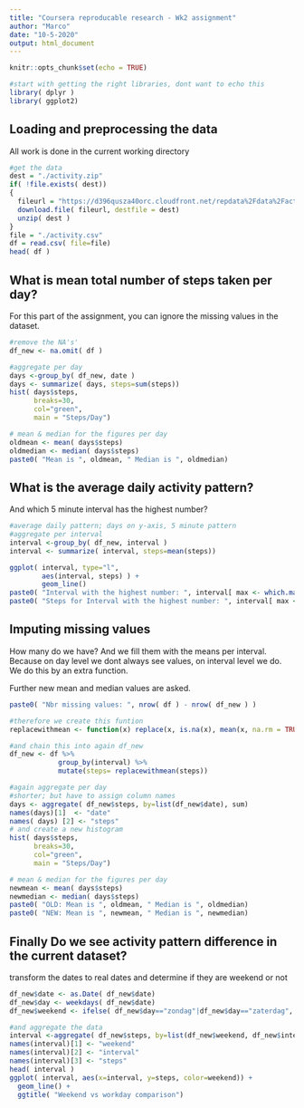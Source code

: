 ---
title: "Coursera reproducable research - Wk2 assignment"
author: "Marco"  
date: "10-5-2020"  
output: html_document  
---

```{r setup, include=FALSE}
knitr::opts_chunk$set(echo = TRUE)
```
```{r load_libs,ECHO=FALSE,results='hide',include=FALSE,message=FALSE}
#start with getting the right libraries, dont want to echo this
library( dplyr )
library( ggplot2)
```

## Loading and preprocessing the data
All work is done in the current working directory  

```{r}
#get the data
dest = "./activity.zip"
if( !file.exists( dest))
{
  fileurl = "https://d396qusza40orc.cloudfront.net/repdata%2Fdata%2Factivity.zip"
  download.file( fileurl, destfile = dest)
  unzip( dest )
}
file = "./activity.csv"
df = read.csv( file=file)
head( df )
```
## What is mean total number of steps taken per day?
For this part of the assignment, you can ignore the missing values in the dataset.
```{r}
#remove the NA's'
df_new <- na.omit( df )

#aggregate per day
days <-group_by( df_new, date ) 
days <- summarize( days, steps=sum(steps))
hist( days$steps,
      breaks=30,
      col="green",
      main = "Steps/Day")

# mean & median for the figures per day
oldmean <- mean( days$steps)
oldmedian <- median( days$steps)
paste0( "Mean is ", oldmean, " Median is ", oldmedian)
```
## What is the average daily activity pattern?  
And which 5 minute interval has the highest number?  

```{r}
#average daily pattern; days on y-axis, 5 minute pattern
#aggregate per interval
interval <-group_by( df_new, interval )
interval <- summarize( interval, steps=mean(steps))

ggplot( interval, type="l", 
        aes(interval, steps) ) +
        geom_line()
paste0( "Interval with the highest number: ", interval[ max <- which.max( interval$steps ), 1 ] )
paste0( "Steps for Interval with the highest number: ", interval[ max <- which.max( interval$steps ), 2 ] )
```

## Imputing missing values
How many do we have? 
And we fill them with the means per interval.  
Because on day level we dont always see values, on interval level we do.  
We do this by an extra function.

Further new mean and median values are asked.

```{r}
paste0( "Nbr missing values: ", nrow( df ) - nrow( df_new ) )

#therefore we create this funtion
replacewithmean <- function(x) replace(x, is.na(x), mean(x, na.rm = TRUE))

#and chain this into again df_new
df_new <- df %>% 
            group_by(interval) %>% 
            mutate(steps= replacewithmean(steps))

#again aggregate per day
#shorter; but have to assign column names
days <- aggregate( df_new$steps, by=list(df_new$date), sum)
names(days)[1]  <- "date"
names( days) [2] <- "steps"
# and create a new histogram
hist( days$steps,
      breaks=30,
      col="green",
      main = "Steps/Day")

# mean & median for the figures per day
newmean <- mean( days$steps)
newmedian <- median( days$steps)
paste0( "OLD: Mean is ", oldmean, " Median is ", oldmedian)
paste0( "NEW: Mean is ", newmean, " Median is ", newmedian)
```

## Finally Do we see activity pattern difference in the current dataset?
transform the dates to real dates and determine if they are weekend or not

```{r}
df_new$date <- as.Date( df_new$date)
df_new$day <- weekdays( df_new$date)
df_new$weekend <- ifelse( df_new$day=="zondag"|df_new$day=="zaterdag", "weekend", "werkdag")

#and aggregate the data
interval <-aggregate( df_new$steps, by=list(df_new$weekend, df_new$interval), sum)
names(interval)[1] <- "weekend"
names(interval)[2] <- "interval"
names(interval)[3] <- "steps"
head( interval )
ggplot( interval, aes(x=interval, y=steps, color=weekend)) +
  geom_line() +
  ggtitle( "Weekend vs workday comparison")
```